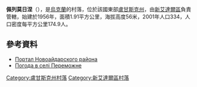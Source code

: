 {{coord|49|5|1|N|38|55|39|E|scale:100000|display=title}}

'''佩列莫日涅'''（{{lang-uk|Переможне}}），是[[烏克蘭|烏克蘭]]的村落，位於該國東部[[盧甘斯克州|盧甘斯克州]]，由[[新艾達爾區|新艾達爾區]]負責管轄，始建於1956年，面積1.91平方公里，海拔高度56米，2001年人口334，人口密度每平方公里174.9人。

==參考資料==
* [https://web.archive.org/web/20150404045554/http://www.naydar.org.ua/ Портал Новоайдарского района]
* [http://weather.in.ua/ua/lyganskaja/19906 Погода в селі Переможне] {{Wayback|url=http://weather.in.ua/ua/lyganskaja/19906 |date=20190313012026 }}

{{DEFAULTSORT:Переможне}}
[[Category:盧甘斯克州村落|Category:盧甘斯克州村落]]
[[Category:新艾達爾區村落|Category:新艾達爾區村落]]


{{Luhansk-geo-stub}}